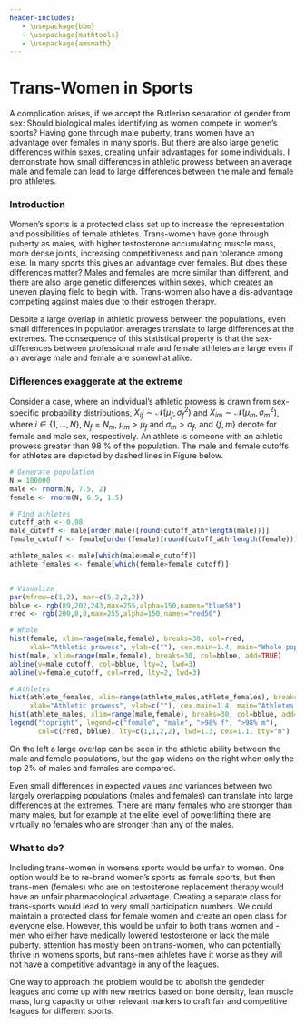 ```yaml
---
header-includes:
   - \usepackage{bbm}
   - \usepackage{mathtools}
   - \usepackage{amsmath}
---
```



# Trans-Women in Sports

A complication arises, if we accept the Butlerian separation of gender from sex: Should biological males identifying as women compete in women's sports? Having gone through male puberty, trans women have an advantage over females in many sports. But there are also large genetic differences within sexes, creating unfair advantages for some individuals. I demonstrate how small differences in athletic prowess between an average male and female can lead to large differences between the male and female pro athletes.


### Introduction

Women's sports is a protected class set up to increase the representation and possibilities of female athletes. Trans-women have gone through puberty as males, with higher testosterone accumulating muscle mass, more dense joints, increasing competitiveness and pain tolerance among else. In many sports this gives an advantage over females. But does these differences matter? Males and females are more similar than different, and there are also large genetic differences within sexes, which creates an uneven playing field to begin with. Trans-women also have a dis-advantage competing against males due to their estrogen therapy.

Despite a large overlap in athletic prowess between the populations, even small differences in population averages translate to large differences at the extremes. The consequence of this statistical property is that the sex-differences between professional male and female athletes are large even if an average male and female are somewhat alike.



### Differences exaggerate at the extreme

Consider a case, where an individual's athletic prowess is drawn from sex-specific probability distributions, $X_{if} \sim \mathcal{N}(\mu_f, \sigma_f^2)$ and $X_{im} \sim \mathcal N(\mu_m, \sigma_m^2)$, where $i\in\{1,\dots,N\}$, $N_f=N_m$, $\mu_m>\mu_f$ and $\sigma_m>\sigma_f$, and $\{f,m\}$ denote for female and male sex, respectively. An athlete is someone with an athletic prowess greater than 98 \% of the population. The male and female cutoffs for athletes are depicted by dashed lines in Figure below.


```r
# Generate population
N = 100000
male <- rnorm(N, 7.5, 2)
female <- rnorm(N, 6.5, 1.5)

# Find athletes
cutoff_ath <- 0.98
male_cutoff <- male[order(male)[round(cutoff_ath*length(male))]]
female_cutoff <- female[order(female)[round(cutoff_ath*length(female))]]

athlete_males <- male[which(male>male_cutoff)]
athlete_females <- female[which(female>female_cutoff)]


# Visualize
par(mfrow=c(1,2), mar=c(5,2,2,2))
bblue <- rgb(89,202,243,max=255,alpha=150,names="blue50")
rred <- rgb(200,0,0,max=255,alpha=150,names="red50")

# Whole
hist(female, xlim=range(male,female), breaks=30, col=rred,
     xlab="Athletic prowess", ylab=c(""), cex.main=1.4, main="Whole population")
hist(male, xlim=range(male,female), breaks=30, col=bblue, add=TRUE)
abline(v=male_cutoff, col=bblue, lty=2, lwd=3)
abline(v=female_cutoff, col=rred, lty=2, lwd=3)

# Athletes
hist(athlete_females, xlim=range(athlete_males,athlete_females), breaks=20, col=rred,
     xlab="Athletic prowess", ylab=c(""), cex.main=1.4, main="Athletes (>98%)")
hist(athlete_males, xlim=range(male,female), breaks=30, col=bblue, add=TRUE)
legend("topright", legend=c("female", "male", ">98% f", ">98% m"),
       col=c(rred, bblue), lty=c(1,1,2,2), lwd=1.3, cex=1.1, bty="n")

```

On the left a large overlap can be seen in the athletic ability between the male and female populations, but the gap widens on the right when only the top 2\% of males and females are compared.

Even small differences in expected values and variances between two largely overlapping populations (males and females) can translate into large differences at the extremes. There are many females who are stronger than many males, but for example at the elite level of powerlifting there are virtually no females who are stronger than any of the males.

### What to do?

Including trans-women in womens sports would be unfair to women. One option would be to re-brand women's sports as female sports, but then trans-men (females) who are on testosterone replacement therapy would have an unfair pharmacological advantage. Creating a separate class for trans-sports would lead to very small participation numbers. We could maintain a protected class for female women and create an open class for everyone else. However, this would be unfair to both trans women and -men who either have medically lowered testosterone or lack the male puberty. attention has mostly been on trans-women, who can potentially thrive  in womens sports, but rans-men athletes have it worse as they will not have a competitive advantage in any of the leagues.

One way to approach the problem would be to abolish the gendeder leagues and come up with new metrics based on bone density, lean muscle mass, lung capacity or other relevant markers to craft fair and competitive leagues for different sports.
